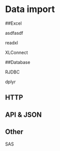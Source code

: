 # Data import


##Excel

asdfasdf

readxl

XLConnect



##Database 

RJDBC

dplyr

## HTTP

## API & JSON

## Other

SAS

